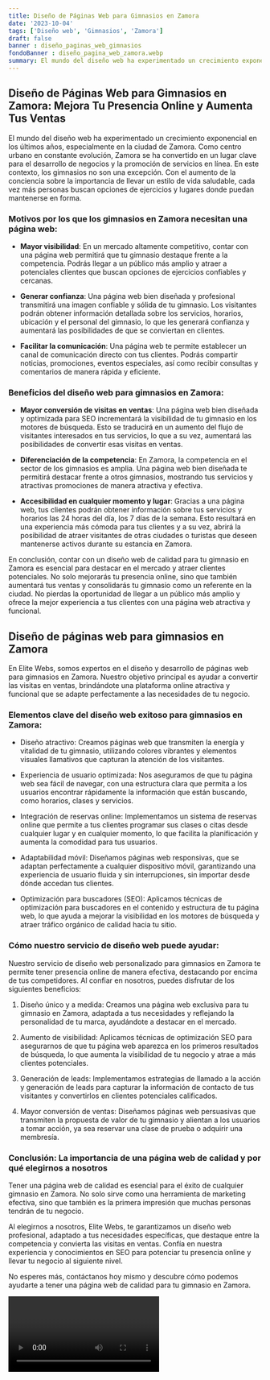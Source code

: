 ```yaml
---
title: Diseño de Páginas Web para Gimnasios en Zamora
date: '2023-10-04'
tags: ['Diseño web', 'Gimnasios', 'Zamora']
draft: false
banner : diseño_paginas_web_gimnasios
fondoBanner : diseño_pagina_web_zamora.webp
summary: El mundo del diseño web ha experimentado un crecimiento exponencial en los últimos años, especialmente en la ciudad de Zamora. Como centro urbano en constante evolución, Zamora se ha convertido en un lugar clave para el desarrollo de negocios y la promoción de servicios en línea. En este contexto, los gimnasios no son una excepción. Con el aumento de la conciencia sobre la importancia de llevar un estilo de vida saludable, cada vez más personas buscan opciones de ejercicios y lugares donde puedan mantenerse en forma.
---
```


## Diseño de Páginas Web para Gimnasios en Zamora: Mejora Tu Presencia Online y Aumenta Tus Ventas

El mundo del diseño web ha experimentado un crecimiento exponencial en los últimos años, especialmente en la ciudad de Zamora. Como centro urbano en constante evolución, Zamora se ha convertido en un lugar clave para el desarrollo de negocios y la promoción de servicios en línea. En este contexto, los gimnasios no son una excepción. Con el aumento de la conciencia sobre la importancia de llevar un estilo de vida saludable, cada vez más personas buscan opciones de ejercicios y lugares donde puedan mantenerse en forma.

### Motivos por los que los gimnasios en Zamora necesitan una página web:

- **Mayor visibilidad**: En un mercado altamente competitivo, contar con una página web permitirá que tu gimnasio destaque frente a la competencia. Podrás llegar a un público más amplio y atraer a potenciales clientes que buscan opciones de ejercicios confiables y cercanas.

- **Generar confianza**: Una página web bien diseñada y profesional transmitirá una imagen confiable y sólida de tu gimnasio. Los visitantes podrán obtener información detallada sobre los servicios, horarios, ubicación y el personal del gimnasio, lo que les generará confianza y aumentará las posibilidades de que se conviertan en clientes.

- **Facilitar la comunicación**: Una página web te permite establecer un canal de comunicación directo con tus clientes. Podrás compartir noticias, promociones, eventos especiales, así como recibir consultas y comentarios de manera rápida y eficiente.

### Beneficios del diseño web para gimnasios en Zamora:

- **Mayor conversión de visitas en ventas**: Una página web bien diseñada y optimizada para SEO incrementará la visibilidad de tu gimnasio en los motores de búsqueda. Esto se traducirá en un aumento del flujo de visitantes interesados en tus servicios, lo que a su vez, aumentará las posibilidades de convertir esas visitas en ventas.

- **Diferenciación de la competencia**: En Zamora, la competencia en el sector de los gimnasios es amplia. Una página web bien diseñada te permitirá destacar frente a otros gimnasios, mostrando tus servicios y atractivas promociones de manera atractiva y efectiva.

- **Accesibilidad en cualquier momento y lugar**: Gracias a una página web, tus clientes podrán obtener información sobre tus servicios y horarios las 24 horas del día, los 7 días de la semana. Esto resultará en una experiencia más cómoda para tus clientes y a su vez, abrirá la posibilidad de atraer visitantes de otras ciudades o turistas que deseen mantenerse activos durante su estancia en Zamora.

En conclusión, contar con un diseño web de calidad para tu gimnasio en Zamora es esencial para destacar en el mercado y atraer clientes potenciales. No solo mejorarás tu presencia online, sino que también aumentará tus ventas y consolidarás tu gimnasio como un referente en la ciudad. No pierdas la oportunidad de llegar a un público más amplio y ofrece la mejor experiencia a tus clientes con una página web atractiva y funcional.

<GifSeo />

<Cta />

## Diseño de páginas web para gimnasios en Zamora

En Elite Webs, somos expertos en el diseño y desarrollo de páginas web para gimnasios en Zamora. Nuestro objetivo principal es ayudar a convertir las visitas en ventas, brindándote una plataforma online atractiva y funcional que se adapte perfectamente a las necesidades de tu negocio.

### Elementos clave del diseño web exitoso para gimnasios en Zamora:

- Diseño atractivo: Creamos páginas web que transmiten la energía y vitalidad de tu gimnasio, utilizando colores vibrantes y elementos visuales llamativos que capturan la atención de los visitantes.

- Experiencia de usuario optimizada: Nos aseguramos de que tu página web sea fácil de navegar, con una estructura clara que permita a los usuarios encontrar rápidamente la información que están buscando, como horarios, clases y servicios.

- Integración de reservas online: Implementamos un sistema de reservas online que permite a tus clientes programar sus clases o citas desde cualquier lugar y en cualquier momento, lo que facilita la planificación y aumenta la comodidad para tus usuarios.

- Adaptabilidad móvil: Diseñamos páginas web responsivas, que se adaptan perfectamente a cualquier dispositivo móvil, garantizando una experiencia de usuario fluida y sin interrupciones, sin importar desde dónde accedan tus clientes.

- Optimización para buscadores (SEO): Aplicamos técnicas de optimización para buscadores en el contenido y estructura de tu página web, lo que ayuda a mejorar la visibilidad en los motores de búsqueda y atraer tráfico orgánico de calidad hacia tu sitio.

### Cómo nuestro servicio de diseño web puede ayudar:

Nuestro servicio de diseño web personalizado para gimnasios en Zamora te permite tener presencia online de manera efectiva, destacando por encima de tus competidores. Al confiar en nosotros, puedes disfrutar de los siguientes beneficios:

1. Diseño único y a medida: Creamos una página web exclusiva para tu gimnasio en Zamora, adaptada a tus necesidades y reflejando la personalidad de tu marca, ayudándote a destacar en el mercado.

2. Aumento de visibilidad: Aplicamos técnicas de optimización SEO para asegurarnos de que tu página web aparezca en los primeros resultados de búsqueda, lo que aumenta la visibilidad de tu negocio y atrae a más clientes potenciales.

3. Generación de leads: Implementamos estrategias de llamado a la acción y generación de leads para capturar la información de contacto de tus visitantes y convertirlos en clientes potenciales calificados.

4. Mayor conversión de ventas: Diseñamos páginas web persuasivas que transmiten la propuesta de valor de tu gimnasio y alientan a los usuarios a tomar acción, ya sea reservar una clase de prueba o adquirir una membresía.

### Conclusión: La importancia de una página web de calidad y por qué elegirnos a nosotros

Tener una página web de calidad es esencial para el éxito de cualquier gimnasio en Zamora. No solo sirve como una herramienta de marketing efectiva, sino que también es la primera impresión que muchas personas tendrán de tu negocio.

Al elegirnos a nosotros, Elite Webs, te garantizamos un diseño web profesional, adaptado a tus necesidades específicas, que destaque entre la competencia y convierta las visitas en ventas. Confía en nuestra experiencia y conocimientos en SEO para potenciar tu presencia online y llevar tu negocio al siguiente nivel.

No esperes más, contáctanos hoy mismo y descubre cómo podemos ayudarte a tener una página web de calidad para tu gimnasio en Zamora.

<Video />

<CtaBot job='Gimnasios' city='Zamora'/>

<Gmaps query='Zamora+españa+maps' />